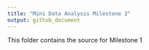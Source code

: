```yaml
---
title: "Mini Data Analysis Milestone 2"
output: github_document
---
```


This folder contains the source for Milestone 1